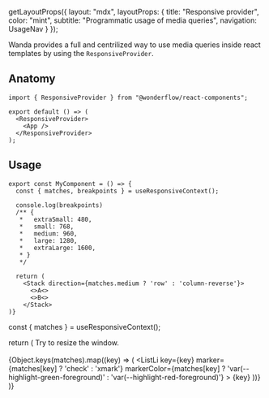 
  getLayoutProps({
    layout: "mdx",
    layoutProps: {
      title: "Responsive provider",
      color: "mint",
      subtitle: "Programmatic usage of media queries",
      navigation: UsageNav
    }
  });

Wanda provides a full and centrilized way to use media queries inside react templates by using the `ResponsiveProvider`.

## Anatomy

```tsx lines="1,4,6"
import { ResponsiveProvider } from "@wonderflow/react-components";

export default () => (
  <ResponsiveProvider>
    <App />
  </ResponsiveProvider>
);
```

## Usage

```tsx
export const MyComponent = () => {
  const { matches, breakpoints } = useResponsiveContext();

  console.log(breakpoints)
  /** {
   *   extraSmall: 480,
   *   small: 768,
   *   medium: 960,
   *   large: 1280,
   *   extraLarge: 1600,
   * }
   */

  return (
    <Stack direction={matches.medium ? 'row' : 'column-reverse'}>
      <>A<>
      <>B<>
    </Stack>
)}
```

  const { matches } = useResponsiveContext();

  return (
    <span>
      Try to resize the window. <br /><br />
      <List>
       {Object.keys(matches).map((key) => (
          <ListLi
            key={key}
            marker={matches[key] ? 'check' : 'xmark'}
            markerColor={matches[key] ? 'var(--highlight-green-foreground)' : 'var(--highlight-red-foreground)'}
            >
            {key}
          </ListLi>
        ))}
      </List>
    </span>
)}

<LiveArea>
  <ResponsiveExample />
</LiveArea>





